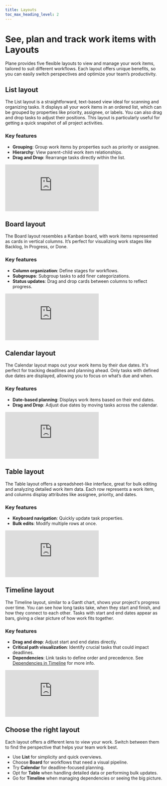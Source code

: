 ```yaml
---
title: Layouts
toc_max_heading_level: 2
---
```


# See, plan and track work items with Layouts

Plane provides five flexible layouts to view and manage your work items, tailored to suit different workflows. Each layout offers unique benefits, so you can easily switch perspectives and optimize your team’s productivity.

## List layout

The List layout is a straightforward, text-based view ideal for scanning and organizing tasks. It displays all your work items in an ordered list, which can be grouped by properties like priority, assignee, or labels. You can also drag and drop tasks to adjust their positions. This layout is particularly useful for getting a quick snapshot of all project activities.

### Key features

- **Grouping**: Group work items by properties such as priority or assignee.
- **Hierarchy**: View parent-child work item relationships.
- **Drag and Drop**: Rearrange tasks directly within the list.

<div style={{ position: "relative", paddingBottom: "calc(56.67989417989418% + 41px)", height: "0", width: "100%" }}>
    <iframe src="https://demo.arcade.software/aMn1AOJX3fr7pRLQmGVJ?embed&embed_mobile=tab&embed_desktop=inline&show_copy_link=true" frameborder="0" loading="lazy" webkitallowfullscreen mozallowfullscreen allowfullscreen style={{ position: "absolute", top: "0", left: "0", width: "100%", height: "100%", colorScheme: "light"}} title="Set up your workspace">
    </iframe>
</div>

## Board layout

The Board layout resembles a Kanban board, with work items represented as cards in vertical columns. It’s perfect for visualizing work stages like Backlog, In Progress, or Done. 

### Key features

- **Column organization**: Define stages for workflows.
- **Subgroups**: Subgroup tasks to add finer categorizations.
- **Status updates**: Drag and drop cards between columns to reflect progress.

<div style={{ position: "relative", paddingBottom: "calc(56.67989417989418% + 41px)", height: "0", width: "100%" }}>
    <iframe src="https://demo.arcade.software/OLwTdTUp6uyusI32iidp?embed&embed_mobile=tab&embed_desktop=inline&show_copy_link=true" frameborder="0" loading="lazy" webkitallowfullscreen mozallowfullscreen allowfullscreen style={{ position: "absolute", top: "0", left: "0", width: "100%", height: "100%", colorScheme: "light"}} title="Set up your workspace">
    </iframe>
</div>

## Calendar layout
The Calendar layout maps out your work items by their due dates. It's perfect for tracking deadlines and planning ahead. Only tasks with defined due dates are displayed, allowing you to focus on what’s due and when.

### Key features

- **Date-based planning**: Displays work items based on their end dates.
- **Drag and Drop**: Adjust due dates by moving tasks across the calendar.

<div style={{ position: "relative", paddingBottom: "calc(56.67989417989418% + 41px)", height: "0", width: "100%" }}>
    <iframe src="https://demo.arcade.software/XGoIilNP1NOlUYt9lAAb?embed&embed_mobile=tab&embed_desktop=inline&show_copy_link=true" frameborder="0" loading="lazy" webkitallowfullscreen mozallowfullscreen allowfullscreen style={{ position: "absolute", top: "0", left: "0", width: "100%", height: "100%", colorScheme: "light"}} title="Set up your workspace">
    </iframe>
</div>

## Table layout
The Table layout offers a spreadsheet-like interface, great for bulk editing and analyzing detailed work item data. Each row represents a work item, and columns display attributes like assignee, priority, and dates.

### Key features

- **Keyboard navigation**: Quickly update task properties.
- **Bulk edits**: Modify multiple rows at once.

<div style={{ position: "relative", paddingBottom: "calc(56.67989417989418% + 41px)", height: "0", width: "100%" }}>
    <iframe src="https://demo.arcade.software/TSIc61SiRJavqKmnvmG4?embed&embed_mobile=tab&embed_desktop=inline&show_copy_link=true" frameborder="0" loading="lazy" webkitallowfullscreen mozallowfullscreen allowfullscreen style={{ position: "absolute", top: "0", left: "0", width: "100%", height: "100%", colorScheme: "light"}} title="Set up your workspace">
    </iframe>
</div>

## Timeline layout
The Timeline layout, similar to a Gantt chart, shows your project's progress over time. You can see how long tasks take, when they start and finish, and how they connect to each other. Tasks with start and end dates appear as bars, giving a clear picture of how work fits together.

### Key features

- **Drag and drop**: Adjust start and end dates directly.
- **Critical path visualization**: Identify crucial tasks that could impact deadlines.
- **Dependencies**: Link tasks to define order and precedence. See [Dependencies in Timeline](/core-concepts/issues/timeline-dependency) for more info.

<div style={{ position: "relative", paddingBottom: "calc(56.67989417989418% + 41px)", height: "0", width: "100%" }}>
    <iframe src="https://demo.arcade.software/r1R9tGYjkMO0ljiRnmLr?embed&embed_mobile=tab&embed_desktop=inline&show_copy_link=true" frameborder="0" loading="lazy" webkitallowfullscreen mozallowfullscreen allowfullscreen style={{ position: "absolute", top: "0", left: "0", width: "100%", height: "100%", colorScheme: "light"}} title="Set up your workspace">
    </iframe>
</div>

## Choose the right layout
Each layout offers a different lens to view your work. Switch between them to find the perspective that helps your team work best.

- Use **List** for simplicity and quick overviews.
- Choose **Board** for workflows that need a visual pipeline.
- Try **Calendar** for deadline-focused planning.
- Opt for **Table** when handling detailed data or performing bulk updates.
- Go for **Timeline** when managing dependencies or seeing the big picture.